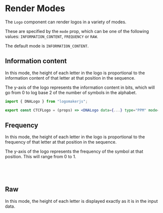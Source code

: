 

<Meta title="Tutorial/4 - Render Modes" />

# Render Modes

The `Logo` component can render logos in a variety of modes.

These are specified by the `mode` prop, which can be one of the following values: `INFORMATION_CONTENT`, `FREQUENCY` or `RAW`.

The default mode is `INFORMATION_CONTENT`.

## Information content

In this mode, the height of each letter in the logo is proportional to the information content of that letter at that position in the sequence.

The y-axis of the logo represents the information content in bits, which will go from 0 to log base 2 of the number of symbols in the alphabet.

```jsx
import { DNALogo } from "logomakerjs";

export const CTCFLogo = (props) => <DNALogo data={...} type="PPM" mode="INFORMATION_CONTENT" />;
```

<Canvas of={DNALogos.CAPMotifIC} />

## Frequency

In this mode, the height of each letter in the logo is proportional to the frequency of that letter at that position in the sequence.

The y-axis of the logo represents the frequency of the symbol at that position. This will range from 0 to 1.

```jsx
import { DNALogo } from "logomakerjs";

export const CTCFLogo = (props) => <DNALogo data={...} type="PPM" mode="FREQUENCY" />;
```

<Canvas of={DNALogos.CTCFMotifFrequency} />

## Raw

In this mode, the height of each letter is displayed exactly as it is in the input data.

```jsx
import { DNALogo } from "logomakerjs";

export const CTCFLogo = (props) => <DNALogo data={...} type="VALUES" mode="RAW" />;
```

<Canvas of={DNALogos.Bigwig} />
